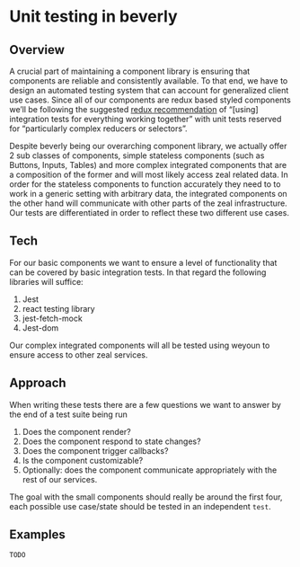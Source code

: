 
# Unit testing in beverly

## Overview
A crucial part of maintaining a component library is ensuring that components are reliable and consistently available. 
To that end, we have to design an automated testing system that can account for generalized client use cases. 
Since all of our components are redux based styled components we’ll be following the suggested 
[redux recommendation](https://redux.js.org/usage/writing-tests) of “[using] integration tests for everything working together” 
with unit tests reserved for “particularly complex reducers or selectors”. 

Despite beverly being our overarching component library, we actually offer 2 sub classes of components, 
simple stateless components (such as Buttons, Inputs, Tables) and more complex integrated components that are a 
composition of the former and will most likely access zeal related data. In order for the stateless components to 
function accurately they need to to work in a generic setting with arbitrary data, the integrated components on the 
other hand will communicate with other parts of the zeal infrastructure. Our tests are differentiated in order to reflect 
these two different use cases.

## Tech
For our basic components we want to ensure a level of functionality that can be covered by basic integration tests.
In that regard the following libraries will suffice:
1. Jest
1. react testing library
1. jest-fetch-mock
1. Jest-dom

Our complex integrated components will all be tested using weyoun to ensure access to other zeal services.

## Approach

When writing these tests there are a few questions we want to answer by the end of a test suite being run
1. Does the component render?
1. Does the component respond to state changes?
1. Does the component trigger callbacks?
1. Is the component customizable?
1. Optionally: does the component communicate appropriately with the rest of our services.

The goal with the small components should really be around the first four, each possible use case/state should be tested in an independent `test`. 

## Examples
```TODO```
